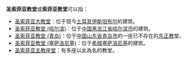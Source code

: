 '''圣索菲亚教堂'''或'''索菲亚教堂'''可以指：
*[[圣索菲亚大教堂|圣索菲亚大教堂]]：位于现今[[土耳其|土耳其]][[伊斯坦布尔|伊斯坦布尔]]的建筑。
*[[圣索菲亚教堂_(哈尔滨)|圣索菲亚教堂 (哈尔滨)]]：位于[[中华人民共和国|中国]][[黑龙江省|黑龙江省]][[哈尔滨市|哈尔滨市]]的建筑。
*[[圣索菲亚教堂_(青岛)|圣索菲亚教堂 (青岛)]]：位于[[中华人民共和国|中国]][[山东省|山东省]][[青岛市|青岛市]]的一座已不存在的[[东正教|东正教]]堂。
*[[圣索菲亚教堂_(塞萨洛尼基)|圣索菲亚教堂 (塞萨洛尼基)]]：位于[[希腊|希腊]][[塞萨洛尼基|塞萨洛尼基]]的建筑。
*[[圣索菲亚主教座堂|圣索菲亚主教座堂]]：有多座以此為名的教堂。

{{消歧義|Cat=教堂消歧義}}